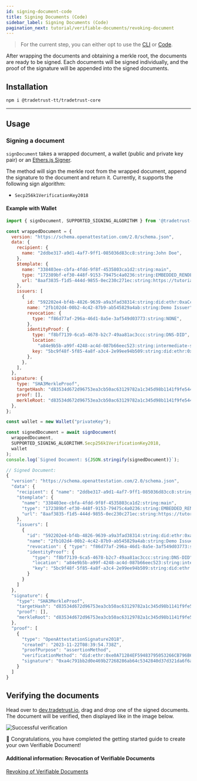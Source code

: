 ```yaml
---
id: signing-document-code
title: Signing Documents (Code)
sidebar_label: Signing Documents (Code)
pagination_next: tutorial/verifiable-documents/revoking-document
---
```



<Flow />

> For the current step, you can either opt to use the [CLI](/docs/tutorial/verifiable-documents/signing-document/signing-document-cli) or [Code](/docs/tutorial/verifiable-documents/signing-document/signing-document-code).

After wrapping the documents and obtaining a merkle root, the documents are ready to be signed. Each documents will be signed individually, and the proof of the signature will be appended into the signed documents.

## Installation

```bash
npm i @tradetrust-tt/tradetrust-core
```

---

## Usage

### Signing a document

`signDocument` takes a wrapped document, a wallet (public and private key pair) or an [Ethers.js Signer](https://docs.ethers.io/v5/api/signer/).

The method will sign the merkle root from the wrapped document, append the signature to the document and return it. Currently, it supports the following sign algorithm:

- `Secp256k1VerificationKey2018`

#### Example with Wallet

```js
import { signDocument, SUPPORTED_SIGNING_ALGORITHM } from '@tradetrust-tt/tradetrust-core'

const wrappedDocument = {
  version: "https://schema.openattestation.com/2.0/schema.json",
  data: {
    recipient: {
      name: "2ddbe317-a9d1-4af7-9ff1-085036d83cc8:string:John Doe",
    },
    $template: {
      name: "338403ee-cbfa-4fdd-9f8f-4535803ca1d2:string:main",
      type: "172389bf-ef30-448f-9153-79475c4a0236:string:EMBEDDED_RENDERER",
      url: "8aaf3835-f1d5-444d-9855-0ec230c271ec:string:https://tutorial-renderer.openattestation.com",
    },
    issuers: [
      {
        id: "592202e4-bf4b-4826-9639-a9a3fad38314:string:did:ethr:0xaCc51f664D647C9928196c4e33D46fd98FDaA91D",
        name: "2fb102d4-00b2-4c42-87b9-ab545829a4ab:string:Demo Issuer",
        revocation: {
          type: "f86d77af-296a-46d1-8a5e-3af549d03773:string:NONE",
        },
        identityProof: {
          type: "f8bf7139-6ca5-4678-b2c7-49aa81ac3ccc:string:DNS-DID",
          location:
            "a84e9b5b-a99f-4248-ac4d-087b66eec523:string:intermediate-sapphire-catfish.sandbox.openattestation.com",
          key: "5bc9f48f-5f85-4a8f-a3c4-2e99ee94b509:string:did:ethr:0xaCc51f664D647C9928196c4e33D46fd98FDaA91D#controller",
        },
      },
    ],
  },
  signature: {
    type: "SHA3MerkleProof",
    targetHash: "d83534d672d96753ea3cb50ac63129782a1c345d98b1141f9fe5449f1c225601",
    proof: [],
    merkleRoot: "d83534d672d96753ea3cb50ac63129782a1c345d98b1141f9fe5449f1c225601",
  },
};

const wallet = new Wallet("privateKey");

const signedDocument = await signDocument(
  wrappedDocument,
  SUPPORTED_SIGNING_ALGORITHM.Secp256k1VerificationKey2018,
  wallet
);
console.log(`Signed Document: ${JSON.stringify(signedDocument)}`);

// Signed Document:
{
  "version": "https://schema.openattestation.com/2.0/schema.json",
  "data": {
    "recipient": { "name": "2ddbe317-a9d1-4af7-9ff1-085036d83cc8:string:John Doe" },
    "$template": {
      "name": "338403ee-cbfa-4fdd-9f8f-4535803ca1d2:string:main",
      "type": "172389bf-ef30-448f-9153-79475c4a0236:string:EMBEDDED_RENDERER",
      "url": "8aaf3835-f1d5-444d-9855-0ec230c271ec:string:https://tutorial-renderer.openattestation.com"
    },
    "issuers": [
      {
        "id": "592202e4-bf4b-4826-9639-a9a3fad38314:string:did:ethr:0xaCc51f664D647C9928196c4e33D46fd98FDaA91D",
        "name": "2fb102d4-00b2-4c42-87b9-ab545829a4ab:string:Demo Issuer",
        "revocation": { "type": "f86d77af-296a-46d1-8a5e-3af549d03773:string:NONE" },
        "identityProof": {
          "type": "f8bf7139-6ca5-4678-b2c7-49aa81ac3ccc:string:DNS-DID",
          "location": "a84e9b5b-a99f-4248-ac4d-087b66eec523:string:intermediate-sapphire-catfish.sandbox.openattestation.com",
          "key": "5bc9f48f-5f85-4a8f-a3c4-2e99ee94b509:string:did:ethr:0xaCc51f664D647C9928196c4e33D46fd98FDaA91D#controller"
        }
      }
    ]
  },
  "signature": {
    "type": "SHA3MerkleProof",
    "targetHash": "d83534d672d96753ea3cb50ac63129782a1c345d98b1141f9fe5449f1c225601",
    "proof": [],
    "merkleRoot": "d83534d672d96753ea3cb50ac63129782a1c345d98b1141f9fe5449f1c225601"
  },
  "proof": [
    {
      "type": "OpenAttestationSignature2018",
      "created": "2023-11-22T08:39:54.738Z",
      "proofPurpose": "assertionMethod",
      "verificationMethod": "did:ethr:0xe0A71284EF59483795053266CB796B65E48B5124#controller",
      "signature": "0xa4c791bb2d0e469b27268286ab64c5342840d37d321da6f6a760c276af34c2187c2eb2d9fd92a483dea82ab75c1c7d2b5e11dcdd48f22e0e5f4e593a560beae31b"
    }
  ]
}
```

## Verifying the documents

Head over to [dev.tradetrust.io](https://dev.tradetrust.io/verify), drag and drop one of the signed documents. The document will be verified, then displayed like in the image below.

![Successful verification](/docs/tutorial/verifiable-documents/ethereum/signing-document/verifying.png)

🎉 Congratulations, you have completed the getting started guide to create your own Verifiable Document!

#### Additional information: Revocation of Verifiable Documents

[Revoking of Verifiable Documents](/docs/tutorial/verifiable-documents/revoking-document)
